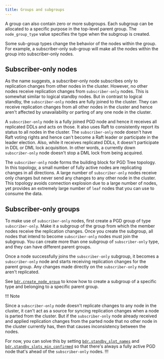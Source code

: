 ```yaml
---
title: Groups and subgroups
---
```


A group can also contain zero or more subgroups. Each subgroup can be
allocated to a specific purpose in the top-level parent group. The
`node_group_type` value specifies the type when the subgroup is created.

Some sub-group types change the behavior of the nodes within the group. For example,
a subscriber-only sub-group will make all the nodes within the group into subscriber-only
nodes.

## Subscriber-only nodes

As the name suggests, a subscriber-only node subscribes only to replication
changes from other nodes in the cluster. However, no other nodes receive
replication changes from `subscriber-only` nodes. This is somewhat similar to
logical standby nodes. But in contrast to logical standby, the `subscriber-only`
nodes are fully joined to the cluster. They can receive replication changes from
all other nodes in the cluster and hence aren't affected by unavailability or
parting of any one node in the cluster.

A `subscriber-only` node is a fully joined PGD node and hence it receives all
replicated DDLs and acts on those. It also uses Raft to consistently report its
status to all nodes in the cluster. The `subscriber-only` node doesn't have Raft
voting rights and hence can't become a Raft leader or participate in the leader
election. Also, while it receives replicated DDLs, it doesn't participate in DDL
or DML lock acquisition. In other words, a currently down `subscriber-only` node
doesn't stop a DML lock from being acquired.

The `subscriber-only` node forms the building block for PGD Tree topology. In
this topology, a small number of fully active nodes are replicating changes in
all directions. A large number of `subscriber-only` nodes receive only changes
but never send any changes to any other node in the cluster. This topology
avoids connection explosion due to a large number of nodes, yet provides an
extremely large number of `leaf` nodes that you can use to consume the data.

## Subscriber-only groups

To make use of `subscriber-only` nodes, first create a PGD group of type
`subscriber-only`. Make it a subgroup of the group from which the member nodes
receive the replication changes. Once you create the subgroup, all nodes that
intend to become `subscriber-only` nodes must join the subgroup. You can create
more than one subgroup of `subscriber-only` type, and they can have different
parent groups.

Once a node successfully joins the `subscriber-only` subgroup, it becomes a
`subscriber-only` node and starts receiving replication changes for the parent
group. Any changes made directly on the `subscriber-only` node aren't
replicated.

See
[`bdr.create_node_group`](/pgd/latest/reference/nodes-management-interfaces#bdrcreate_node_group)
to know how to create a subgroup of a specific type and belonging to a specific
parent group.

!!! Note

Since a `subscriber-only` node doesn't replicate changes to any node in the
cluster, it can't act as a source for syncing replication changes when a node is
parted from the cluster. But if the `subscriber-only` node already received and
applied replication changes from the parted node that no other node in the
cluster currently has, then that causes inconsistency between the nodes.

For now, you can solve this by setting
[`bdr.standby_slot_names`](/pgd/latest/reference/pgd-settings#bdrstandby_slot_names)
and
[`bdr.standby_slots_min_confirmed`](/pgd/latest/reference/pgd-settings#bdrstandby_slots_min_confirmed)
so that there's always a fully active PGD node that's ahead of the
`subscriber-only` nodes. !!!
